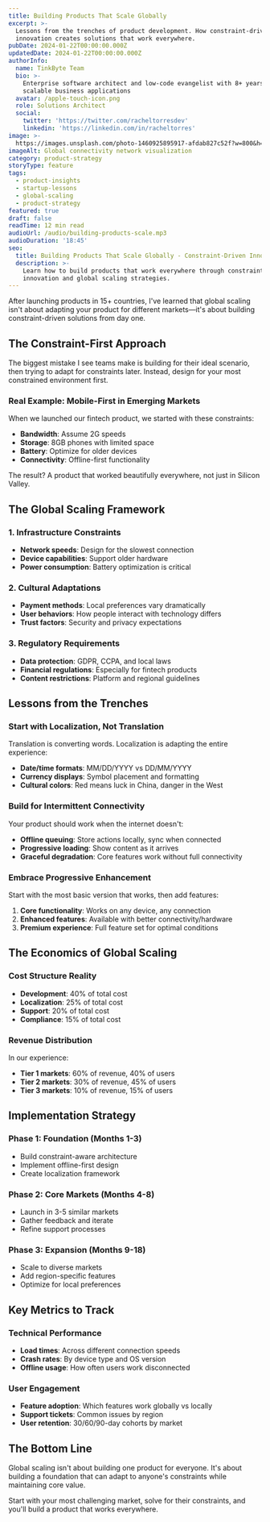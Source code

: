 ```yaml
---
title: Building Products That Scale Globally
excerpt: >-
  Lessons from the trenches of product development. How constraint-driven
  innovation creates solutions that work everywhere.
pubDate: 2024-01-22T00:00:00.000Z
updatedDate: 2024-01-22T00:00:00.000Z
authorInfo:
  name: TinkByte Team
  bio: >-
    Enterprise software architect and low-code evangelist with 8+ years building
    scalable business applications
  avatar: /apple-touch-icon.png
  role: Solutions Architect
  social:
    twitter: 'https://twitter.com/racheltorresdev'
    linkedin: 'https://linkedin.com/in/racheltorres'
image: >-
  https://images.unsplash.com/photo-1460925895917-afdab827c52f?w=800&h=500&fit=crop&crop=edges
imageAlt: Global connectivity network visualization
category: product-strategy
storyType: feature
tags:
  - product-insights
  - startup-lessons
  - global-scaling
  - product-strategy
featured: true
draft: false
readTime: 12 min read
audioUrl: /audio/building-products-scale.mp3
audioDuration: '18:45'
seo:
  title: Building Products That Scale Globally - Constraint-Driven Innovation
  description: >-
    Learn how to build products that work everywhere through constraint-driven
    innovation and global scaling strategies.
---
```


<Callout type="info" title="Key Insight" />

After launching products in 15+ countries, I've learned that global scaling isn't about adapting your product for different markets—it's about building constraint-driven solutions from day one.

## The Constraint-First Approach

The biggest mistake I see teams make is building for their ideal scenario, then trying to adapt for constraints later. Instead, design for your most constrained environment first.

### Real Example: Mobile-First in Emerging Markets

When we launched our fintech product, we started with these constraints:

* **Bandwidth**: Assume 2G speeds
* **Storage**: 8GB phones with limited space
* **Battery**: Optimize for older devices
* **Connectivity**: Offline-first functionality

The result? A product that worked beautifully everywhere, not just in Silicon Valley.

## The Global Scaling Framework

### 1. Infrastructure Constraints

* **Network speeds**: Design for the slowest connection
* **Device capabilities**: Support older hardware
* **Power consumption**: Battery optimization is critical

### 2. Cultural Adaptations

* **Payment methods**: Local preferences vary dramatically
* **User behaviors**: How people interact with technology differs
* **Trust factors**: Security and privacy expectations

### 3. Regulatory Requirements

* **Data protection**: GDPR, CCPA, and local laws
* **Financial regulations**: Especially for fintech products
* **Content restrictions**: Platform and regional guidelines

## Lessons from the Trenches

### Start with Localization, Not Translation

Translation is converting words. Localization is adapting the entire experience:

* **Date/time formats**: MM/DD/YYYY vs DD/MM/YYYY
* **Currency displays**: Symbol placement and formatting
* **Cultural colors**: Red means luck in China, danger in the West

### Build for Intermittent Connectivity

Your product should work when the internet doesn't:

* **Offline queuing**: Store actions locally, sync when connected
* **Progressive loading**: Show content as it arrives
* **Graceful degradation**: Core features work without full connectivity

### Embrace Progressive Enhancement

Start with the most basic version that works, then add features:

1. **Core functionality**: Works on any device, any connection
2. **Enhanced features**: Available with better connectivity/hardware
3. **Premium experience**: Full feature set for optimal conditions

## The Economics of Global Scaling

### Cost Structure Reality

* **Development**: 40% of total cost
* **Localization**: 25% of total cost
* **Support**: 20% of total cost
* **Compliance**: 15% of total cost

### Revenue Distribution

In our experience:

* **Tier 1 markets**: 60% of revenue, 40% of users
* **Tier 2 markets**: 30% of revenue, 45% of users
* **Tier 3 markets**: 10% of revenue, 15% of users

## Implementation Strategy

### Phase 1: Foundation (Months 1-3)

* Build constraint-aware architecture
* Implement offline-first design
* Create localization framework

### Phase 2: Core Markets (Months 4-8)

* Launch in 3-5 similar markets
* Gather feedback and iterate
* Refine support processes

### Phase 3: Expansion (Months 9-18)

* Scale to diverse markets
* Add region-specific features
* Optimize for local preferences

## Key Metrics to Track

### Technical Performance

* **Load times**: Across different connection speeds
* **Crash rates**: By device type and OS version
* **Offline usage**: How often users work disconnected

### User Engagement

* **Feature adoption**: Which features work globally vs locally
* **Support tickets**: Common issues by region
* **User retention**: 30/60/90-day cohorts by market

## The Bottom Line

Global scaling isn't about building one product for everyone. It's about building a foundation that can adapt to anyone's constraints while maintaining core value.

Start with your most challenging market, solve for their constraints, and you'll build a product that works everywhere.
